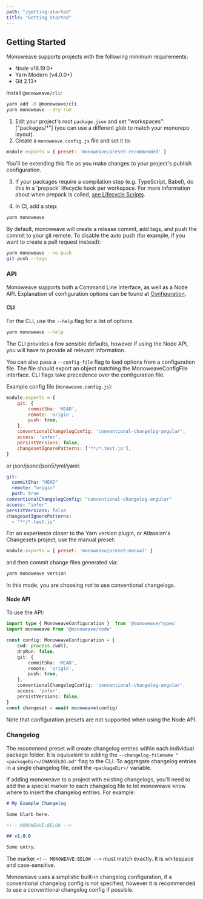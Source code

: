 ```yaml
---
path: "/getting-started"
title: "Getting Started"
---
```



## Getting Started

Monoweave supports projects with the following minimum requirements:

- Node v18.19.0+
- Yarn Modern (v4.0.0+)
- Git 2.13+

Install `@monoweave/cli`:

```bash
yarn add -D @monoweave/cli
yarn monoweave --dry-run
```

1. Edit your project's root `package.json` and set "workspaces": ["packages/*"] (you can use a different glob to match your monorepo layout).
2. Create a `monoweave.config.js` file and set it to:

  ```js
  module.exports = { preset: 'monoweave/preset-recommended' }
  ```

  You'll be extending this file as you make changes to your project's publish configuration.

3. If your packages require a compilation step (e.g. TypeScript, Babel), do this in a 'prepack' lifecycle hook per workspace. For more information about when prepack is called, [see Lifecycle Scripts](/architecture#lifecycle-scripts).

4. In CI, add a step:

  ```sh
  yarn monoweave
  ```

  By default, monoweave will create a release commit, add tags, and push the commit to your git remote. To disable the auto push (for example, if you want to create a pull request instead):

  ```sh
  yarn monoweave --no-push
  git push --tags
  ```

### API

Monoweave supports both a Command Line Interface, as well as a Node API. Explanation of configuration options can be found at [Configuration](/configuration).

#### CLI

For the CLI, use the `--help` flag for a list of options.

```bash
yarn monoweave --help
```

The CLI provides a few sensible defaults, however if using the Node API, you will have to provide all relevant information.

You can also pass a `--config-file` flag to load options from a configuration file. The file should export an object matching the MonoweaveConfigFile interface. CLI flags take precedence over the configuration file.

Example config file (`monoweave.config.js`):

```js
module.exports = {
    git: {
        commitSha: 'HEAD',
        remote: 'origin',
        push: true,
    },
    conventionalChangelogConfig: 'conventional-changelog-angular',
    access: 'infer',
    persistVersions: false,
    changesetIgnorePatterns: ['**/*.test.js'],
}
```

or json/jsonc/json5/yml/yaml:

```yaml
git:
  commitSha: "HEAD"
  remote: "origin"
  push: true
conventionalChangelogConfig: "conventional-changelog-angular"
access: "infer"
persistVersions: false
changesetIgnorePatterns:
  - "**/*.test.js"
```

For an experience closer to the Yarn version plugin, or Atlassian's Changesets project, use the manual preset:

```js
module.exports = { preset: 'monoweave/preset-manual' }
```

and then commit change files generated via:

```sh
yarn monoweave version
```

In this mode, you are choosing _not_ to use conventional changelogs.

#### Node API

To use the API:

```ts
import type { MonoweaveConfiguration }  from '@monoweave/types'
import monoweave from '@monoweave/node'

const config: MonoweaveConfiguration = {
    cwd: process.cwd(),
    dryRun: false,
    git: {
        commitSha: 'HEAD',
        remote: 'origin',
        push: true,
    },
    conventionalChangelogConfig: 'conventional-changelog-angular',
    access: 'infer',
    persistVersions: false,
}
const changeset = await monoweave(config)
```

Note that configuration presets are not supported when using the Node API.

### Changelog

The recommend preset will create changelog entries within each individual package folder. It is equivalent to adding the `--changelog-filename "<packageDir>/CHANGELOG.md"` flag to the CLI. To aggregate changelog entries in a single changelog file, omit the `<packageDir>/` variable.

If adding monoweave to a project with existing changelogs, you'll need to add the a special marker to each changelog file to let monoweave know where to insert the changelog entries. For example:

```md
# My Example Changelog

Some blurb here.

<!-- MONOWEAVE:BELOW -->

## v1.0.0

Some entry.
```

The marker `<!-- MONOWEAVE:BELOW -->` must match exactly. It is whitespace and case-sensitive.

Monoweave uses a simplistic built-in changelog configuration, if a conventional changelog config is not specified, however it is recommended to use a conventional changelog config if possible.
